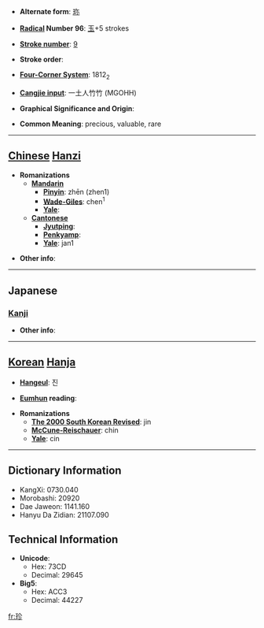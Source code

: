 * '''Alternate form''': [[珎]]

* '''[[Wiktionary:Chinese radical index| Radical]] Number 96''': [[Wiktionary:Chinese radical index 玉|玉]]+5 strokes

* '''[[Wiktionary:Chinese total strokes index|Stroke number]]''': [[Wiktionary:Chinese total strokes index 9|9]]

* '''Stroke order''': 

* '''[[Wiktionary:Chinese four corner index|Four-Corner System]]''': 1812<sub>2</sub>

* '''[[Wiktionary:Chinese Cangjie index|Cangjie input]]''': 一土人竹竹 (MGOHH)

* '''Graphical Significance and Origin''': 

* '''Common Meaning''': precious, valuable, rare

----

== [[Chinese]] [[Hanzi]] ==

* '''Romanizations'''
** '''[[Mandarin]]'''
*** '''[[Pinyin]]''': zhēn (zhen1)
*** '''[[Wade-Giles]]''': chen<sup>1</sup>
*** '''[[Yale]]''': 
** '''[[Cantonese]]'''
*** '''[[Jyutping]]''':
*** '''[[Penkyamp]]''': 
*** '''[[Yale]]''': jan1

* '''Other info''': 

----

==Japanese==
===[[Kanji]]===
{{kanji|on readings=[[ちん]] (chin)|kun readings=[[めずらしい]] (mezurashii)}}

* '''Other info''':  

----

== [[Korean]] [[Hanja]] ==

* '''[[Hangeul]]''': 진

* '''[[Eumhun]] reading''': 

* '''Romanizations'''
** '''[[The 2000 South Korean Revised Romanization|The 2000 South Korean Revised]]''': jin
** '''[[McCune-Reischauer]]''': chin
** '''[[Yale]]''': cin

----

== Dictionary Information ==

* KangXi: 0730.040
* Morobashi: 20920
* Dae Jaweon: 1141.160
* Hanyu Da Zidian: 21107.090

== Technical Information ==

* '''Unicode''':
** Hex: 73CD
** Decimal: 29645
* '''Big5''':
** Hex: ACC3
** Decimal: 44227

[[fr:珍]]